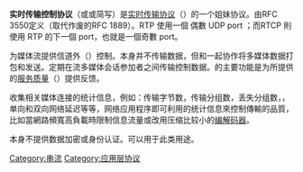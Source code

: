 {{网络协议}}
'''实时传输控制协议'''（{{lang|en|Real-time Transport Control Protocol}}或{{lang|en|RTP Control Protocol}}或简写'''{{lang|en|RTCP}}'''）是[[实时传输协议|实时传输协议]]（{{lang|en|RTP}}）的一个姐妹协议。{{lang|en|RTCP}}由RFC 3550定义（取代作废的RFC 1889）。RTP 使用一個 偶數 UDP port ；而RTCP 則使用 RTP 的下一個 port，也就是一個奇數 port。

{{lang|en|RTCP}}为{{lang|en|RTP}}媒体流提供信道外（{{lang|en|out-of-band}}）控制。{{lang|en|RTCP}}本身并不传输数据，但和{{lang|en|RTP}}一起协作将多媒体数据打包和发送。{{lang|en|RTCP}}定期在流多媒体会话参加者之间传输控制数据。{{lang|en|RTCP}}的主要功能是为{{lang|en|RTP}}所提供的[[服务质量|服务质量]]（{{lang|en|Quality of Service}}）提供反馈。

{{lang|en|RTCP}}收集相关媒体连接的统计信息，例如：传输字节数，传输分组数，丢失分组数，{{lang|en|jitter}}，单向和双向网络延迟等等，网络应用程序即可利用{{lang|en|RTCP}}的统计信息來控制傳輸的品質，比如當網路頻寬高負載時限制信息流量或改用压缩比较小的[[编解码器|编解码器]]。

{{lang|en|RTCP}}本身不提供数据加密或身份认证。{{lang|en|SRTCP}}可以用于此类用途。

[[Category:串流|Category:串流]]
[[Category:应用层协议|Category:应用层协议]]
